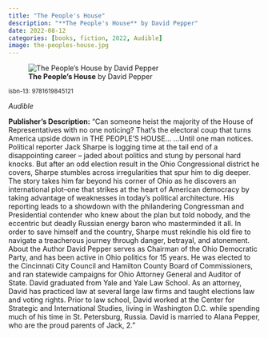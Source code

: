 ```yaml
---
title: "The People's House"
description: "**The People's House** by David Pepper"
date: 2022-08-12
categories: [books, fiction, 2022, Audible]
image: the-peoples-house.jpg
---
```

![**The People's House** by David Pepper](the-peoples-house.jpg){fig-align="left"}

<sup>isbn-13: 9781619845121</sup>

*Audible*

**Publisher's Description:**
"Can someone heist the majority of the House of Representatives with no one
noticing? That's the electoral coup that turns America upside down in THE
PEOPLE'S HOUSE... ...Until one man notices. Political reporter Jack Sharpe
is logging time at the tail end of a disappointing career -- jaded about
politics and stung by personal hard knocks. But after an odd election
result in the Ohio Congressional district he covers, Sharpe stumbles across
irregularities that spur him to dig deeper. The story takes him far beyond
his corner of Ohio as he discovers an international plot--one that strikes
at the heart of American democracy by taking advantage of weaknesses in
today's political architecture. His reporting leads to a showdown with the
philandering Congressman and Presidential contender who knew about the plan
but told nobody, and the eccentric but deadly Russian energy baron who
masterminded it all. In order to save himself and the country, Sharpe must
rekindle his old fire to navigate a treacherous journey through danger,
betrayal, and atonement. About the Author David Pepper serves as Chairman
of the Ohio Democratic Party, and has been active in Ohio politics for 15
years. He was elected to the Cincinnati City Council and Hamilton County
Board of Commissioners, and ran statewide campaigns for Ohio Attorney
General and Auditor of State. David graduated from Yale and Yale Law
School. As an attorney, David has practiced law at several large law firms
and taught elections law and voting rights. Prior to law school, David
worked at the Center for Strategic and International Studies, living in
Washington D.C. while spending much of his time in St. Petersburg, Russia.
David is married to Alana Pepper, who are the proud parents of Jack, 2."